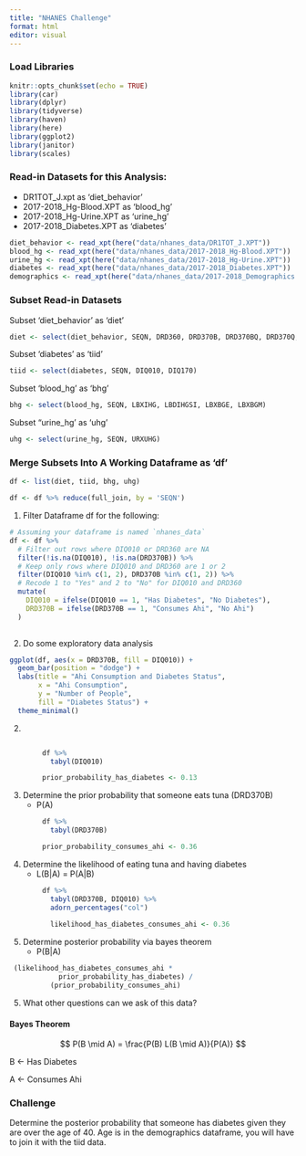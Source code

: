```yaml
---
title: "NHANES Challenge"
format: html
editor: visual
---
```


### Load Libraries

```r
knitr::opts_chunk$set(echo = TRUE)
library(car)
library(dplyr)
library(tidyverse)
library(haven)
library(here)
library(ggplot2)
library(janitor)
library(scales)
```

### Read-in Datasets for this Analysis:

-   DR1TOT_J.xpt as 'diet_behavior'
-   2017-2018_Hg-Blood.XPT as 'blood_hg'
-   2017-2018_Hg-Urine.XPT as 'urine_hg'
-   2017-2018_Diabetes.XPT as 'diabetes'

```r
diet_behavior <- read_xpt(here("data/nhanes_data/DR1TOT_J.XPT"))
blood_hg <- read_xpt(here("data/nhanes_data/2017-2018_Hg-Blood.XPT"))
urine_hg <- read_xpt(here("data/nhanes_data/2017-2018_Hg-Urine.XPT"))
diabetes <- read_xpt(here("data/nhanes_data/2017-2018_Diabetes.XPT"))
demographics <- read_xpt(here("data/nhanes_data/2017-2018_Demographics.XPT"))
```

### Subset Read-in Datasets

Subset 'diet_behavior' as 'diet'

```r
diet <- select(diet_behavior, SEQN, DRD360, DRD370B, DRD370BQ, DRD370Q, DRD370QQ)
```

Subset 'diabetes' as 'tiid'

```r
tiid <- select(diabetes, SEQN, DIQ010, DIQ170)
```

Subset 'blood_hg' as 'bhg'

```r
bhg <- select(blood_hg, SEQN, LBXIHG, LBDIHGSI, LBXBGE, LBXBGM)
```

Subset "urine_hg' as 'uhg'

```r
uhg <- select(urine_hg, SEQN, URXUHG)
```

### Merge Subsets Into A Working Dataframe as 'df'

```r
df <- list(diet, tiid, bhg, uhg)

df <- df %>% reduce(full_join, by = 'SEQN')
```

1.  Filter Dataframe df for the following:

```r
# Assuming your dataframe is named `nhanes_data`
df <- df %>%
  # Filter out rows where DIQ010 or DRD360 are NA
  filter(!is.na(DIQ010), !is.na(DRD370B)) %>%
  # Keep only rows where DIQ010 and DRD360 are 1 or 2
  filter(DIQ010 %in% c(1, 2), DRD370B %in% c(1, 2)) %>%
  # Recode 1 to "Yes" and 2 to "No" for DIQ010 and DRD360
  mutate(
    DIQ010 = ifelse(DIQ010 == 1, "Has Diabetes", "No Diabetes"),
    DRD370B = ifelse(DRD370B == 1, "Consumes Ahi", "No Ahi")
  )
  
```

2.  Do some exploratory data analysis

```r
ggplot(df, aes(x = DRD370B, fill = DIQ010)) +
  geom_bar(position = "dodge") +
  labs(title = "Ahi Consumption and Diabetes Status",
       x = "Ahi Consumption",
       y = "Number of People",
       fill = "Diabetes Status") +
  theme_minimal()
```

2.  

```r

```

```r
        df %>% 
          tabyl(DIQ010)

        prior_probability_has_diabetes <- 0.13
```

3.  Determine the prior probability that someone eats tuna (DRD370B)
    -   P(A)

```r
        df %>% 
          tabyl(DRD370B)

        prior_probability_consumes_ahi <- 0.36
```

4.  Determine the likelihood of eating tuna and having diabetes
    -   L(B\|A) = P(A\|B)

```r
        df %>% 
          tabyl(DRD370B, DIQ010) %>%
          adorn_percentages("col")
          
          likelihood_has_diabetes_consumes_ahi <- 0.36
```

5.  Determine posterior probability via bayes theorem
    -   P(B\|A)

```r
 (likelihood_has_diabetes_consumes_ahi *
            prior_probability_has_diabetes) /
          (prior_probability_consumes_ahi)
```

5.  What other questions can we ask of this data?

#### Bayes Theorem

$$
P(B \mid A) = \frac{P(B) L(B \mid A)}{P(A)} 
$$

B \<- Has Diabetes

A \<- Consumes Ahi

#### 

### Challenge

Determine the posterior probability that someone has diabetes given they are over the age of 40. Age is in the demographics dataframe, you will have to join it with the tiid data.

```r

```
